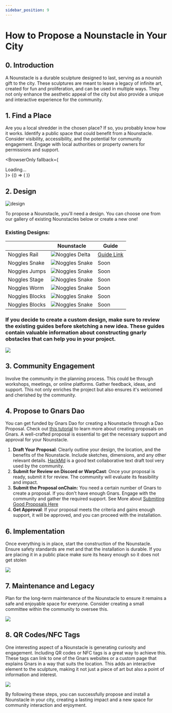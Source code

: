 ```yaml
---
sidebar_position: 9
---
```



# How to Propose a Nounstacle in Your City

## 0. Introduction

A Nounstacle is a durable sculpture designed to last, serving as a nounish gift to the city. These sculptures are meant to leave a legacy of infinite art, created for fun and proliferation, and can be used in multiple ways. They not only enhance the aesthetic appeal of the city but also provide a unique and interactive experience for the community.

## 1. Find a Place

Are you a local shredder in the chosen place? If so, you probably know how it works. Identify a public space that could benefit from a Nounstacle. Consider visibility, accessibility, and the potential for community engagement. Engage with local authorities or property owners for permissions and support.

  <BrowserOnly fallback={<div>Loading...</div>}>
    {() => (
      <MapComponent />
    )}
  </BrowserOnly>


## 2. Design

![design](https://ipfs.skatehive.app/ipfs/QmNrUvevpYTmnaYiZm1LwtWFRbMF8KxeRrn3jv23QbM2px?pinataGatewayToken=nxHSFa1jQsiF7IHeXWH-gXCY3LDLlZ7Run3aZXZc8DRCfQz4J4a94z9DmVftXyFE)

To propose a Nounstacle, you'll need a design. You can choose one from our gallery of existing Nounstacles below or create a new one!

### Existing Designs:

||Nounstacle|Guide|
|--|--|--|
| Noggles Rail | ![Noggles Delta](https://ipfs.skatehive.app/ipfs/QmWEPHaB3xc2iv5diXfPuMNUkPczE3KsExxmHjm8JvcJAT?pinataGatewayToken=nxHSFa1jQsiF7IHeXWH-gXCY3LDLlZ7Run3aZXZc8DRCfQz4J4a94z9DmVftXyFE) |[Guide Link](https://ipfs.skatehive.app/ipfs/QmUmHdQwVvPeCgQiQSZTMMuVuWbhwU92vyLjubTi2KqXaG?pinataGatewayToken=nxHSFa1jQsiF7IHeXWH-gXCY3LDLlZ7Run3aZXZc8DRCfQz4J4a94z9DmVftXyFE)|
| Noggles Snake| ![Noggles Snake](https://ipfs.skatehive.app/ipfs/QmQ6SoTxaLYnVeFio8EcsTu53QABrrazLcbBgvFfFF69cx?pinataGatewayToken=nxHSFa1jQsiF7IHeXWH-gXCY3LDLlZ7Run3aZXZc8DRCfQz4J4a94z9DmVftXyFE)|Soon|
| Noggles Jumps| ![Noggles Snake](https://ipfs.skatehive.app/ipfs/QmZAJm7v5wnSqGnK9x7NeqKGsWNA8yTGFcbTYNZkpo4q2H?pinataGatewayToken=nxHSFa1jQsiF7IHeXWH-gXCY3LDLlZ7Run3aZXZc8DRCfQz4J4a94z9DmVftXyFE)|Soon|
| Noggles Stage| ![Noggles Snake](https://ipfs.skatehive.app/ipfs/QmaE3V2tcCB16GPwYsKtJCHEMik5Kquds73H26LzAjT8Zj?pinataGatewayToken=nxHSFa1jQsiF7IHeXWH-gXCY3LDLlZ7Run3aZXZc8DRCfQz4J4a94z9DmVftXyFE)|Soon|
| Noggles Worm| ![Noggles Snake](https://ipfs.skatehive.app/ipfs/QmdVbNSL67tUnA1HzfxHQSVxFa2SPpw5eRr1jmzr2oxq94?pinataGatewayToken=nxHSFa1jQsiF7IHeXWH-gXCY3LDLlZ7Run3aZXZc8DRCfQz4J4a94z9DmVftXyFE)|Soon|
| Noggles Blocks| ![Noggles Snake](https://ipfs.skatehive.app/ipfs/QmeiJuBH9NvSVvNeUPG1hgFMdhzqPkmGsrFZy75f1wjamn?pinataGatewayToken=nxHSFa1jQsiF7IHeXWH-gXCY3LDLlZ7Run3aZXZc8DRCfQz4J4a94z9DmVftXyFE)|Soon|
| Noggles Blocks| ![Noggles Snake](https://ipfs.skatehive.app/ipfs/QmWMUVtQiGKnXzVimbLtjAzCtSARFLPUhcPy8eiWp1mev2?pinataGatewayToken=nxHSFa1jQsiF7IHeXWH-gXCY3LDLlZ7Run3aZXZc8DRCfQz4J4a94z9DmVftXyFE)|Soon|



### If you decide to create a custom design, make sure to review the existing guides before sketching a new idea. These guides contain valuable information about constructing gnarly obstacles that can help you in your project.

![](https://i.ibb.co/68dyY4X/image.png)


## 3. Community Engagement

Involve the community in the planning process. This could be through workshops, meetings, or online platforms. Gather feedback, ideas, and support. This not only enriches the project but also ensures it's welcomed and cherished by the community.


## 4. Propose to Gnars Dao

You can get funded by Gnars Dao for creating a Nounstacle through a Dao Proposal. Check out [this tutorial](https://nouns.build/guidelines) to learn more about creating proposals on Gnars. A well-crafted proposal is essential to get the necessary support and approval for your Nounstacle. 


1. **Draft Your Proposal**: Clearly outline your design, the location, and the benefits of the Nounstacle. Include sketches, dimensions, and any other relevant details. [HackMd](https://hackmd.io) is a good text collaborative text draft tool very used by the community.
2. **Submit for Review on Discord or WarpCast**: Once your proposal is ready, submit it for review. The community will evaluate its feasibility and impact.
3. **Submit the Proposal onChain:** You need a certain number of Gnars to create a proposal. If you don't have enough Gnars. Engage with the community and gather the required support. See More about [Submiting Good Proposals Here](https://nouns.build/guidelines)
4. **Get Approval**: If your proposal meets the criteria and gains enough support, it will be approved, and you can proceed with the installation.


## 6. Implementation

Once everything is in place, start the construction of the Nounstacle. Ensure safety standards are met and that the installation is durable. If you are placing it in a public place make sure its heavy enough so it does not get stolen

![](https://i.ibb.co/mzrptfN/image.png)



## 7. Maintenance and Legacy

Plan for the long-term maintenance of the Nounstacle to ensure it remains a safe and enjoyable space for everyone. Consider creating a small committee within the community to oversee this.

![](https://i.ibb.co/SsCSsgZ/image.png)

## 8. QR Codes/NFC Tags

One interesting aspect of a Nounstacle is generating curiosity and engagement. Including QR codes or NFC tags is a great way to achieve this. These tags can link to one of the Gnars websites or a custom page that explains Gnars in a way that suits the location. This adds an interactive element to the sculpture, making it not just a piece of art but also a point of information and interest.

![](https://i.ibb.co/G7BKNPp/image.png)

By following these steps, you can successfully propose and install a Nounstacle in your city, creating a lasting impact and a new space for community interaction and enjoyment.
